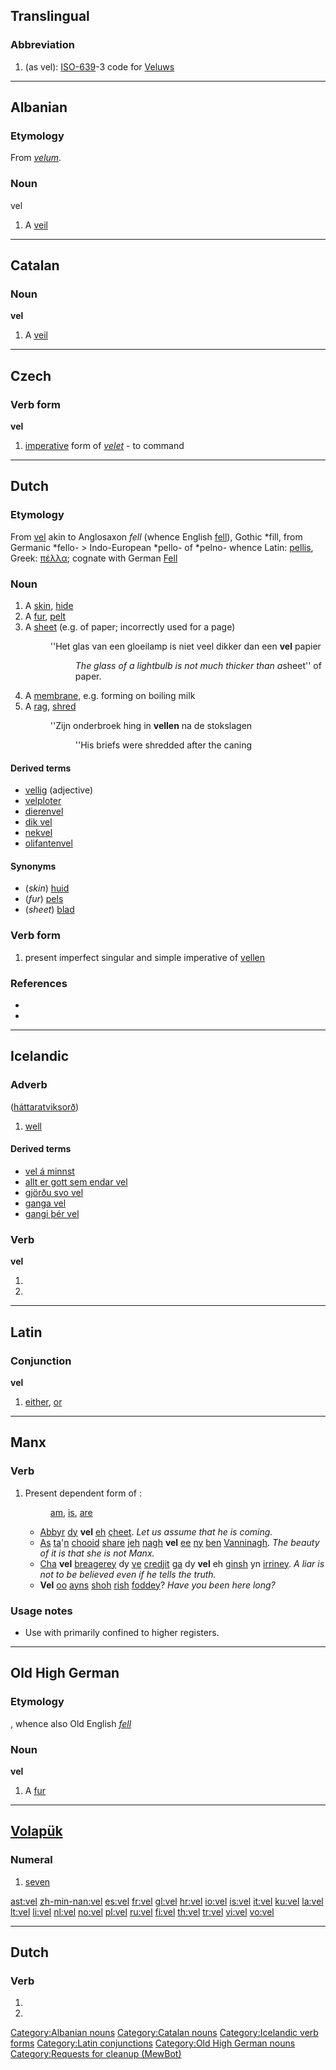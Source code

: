 {{also|-vel|vél|vėl|veļ}}
==Translingual==

===Abbreviation===
{{infl|mul|abbreviation}}

# (as vel): [[w:ISO-639|ISO-639]]-3 code for [[Veluws]]

----
==Albanian==

===Etymology===
From {{etyl|la|sq}} ''[[velum]]''.

===Noun===
;vel {{m}}

# A [[veil]]

[[Category:Albanian nouns]]

----

==Catalan==

===Noun===
'''vel''' {{m}}

# A [[veil]]

[[Category:Catalan nouns]]

----

==Czech==

===Verb form===
'''vel''' 

# [[imperative]] form of ''[[velet]]'' - to command

----

==Dutch==

===Etymology===
From {{etyl|dum|nl}} [[vel]] akin to Anglosaxon ''fell'' (whence English [[fell]]), Gothic *fill, from Germanic *fello- > Indo-European *pello- of *pelno- whence Latin: [[pellis]], Greek: [[πέλλα]]; cognate with German [[Fell]]

===Noun===
{{nl-noun|vellen|velletje|g=n}}

# A [[skin]], [[hide]]
# A [[fur]], [[pelt]]
# A [[sheet]] (e.g. of paper; incorrectly used for a page)
#:''Het glas van een gloeilamp is niet veel dikker dan een '''vel''' papier
#::''The glass of a lightbulb is not much thicker than a ''sheet'' of paper.
# A [[membrane]], e.g. forming on boiling milk
# A [[rag]], [[shred]]
#:''Zijn onderbroek hing in '''vellen''' na de stokslagen
#::''His briefs were shredded after the caning

====Derived terms====
* [[vellig]] (adjective)
* [[velploter]] {{m}}
* [[dierenvel]] {{n}}
* [[dik vel]] {{n}}
* [[nekvel]] {{n}}
* [[olifantenvel]] {{n}}

====Synonyms====
* (''skin'') [[huid]]
* (''fur'') [[pels]]
* (''sheet'') [[blad]] {{n}}

===Verb form===
{{infl|nl|verb form}}

# present imperfect singular and simple imperative of [[vellen]]

===References===
* {{R:Koenen}}
* {{R:Frank}}

----

==Icelandic==

===Adverb===
{{is-adv|betur|best}} ([[háttaratviksorð]])

# [[well]]

====Derived terms====
* [[vel á minnst]]
* [[allt er gott sem endar vel]]
* [[gjörðu svo vel]]
* [[ganga vel]]
* [[gangi þér vel]]

===Verb===
'''vel'''

# {{form of|first person singular present indicative|velja}}
# {{form of|imperative singular|velja}}

[[Category:Icelandic verb forms]]

----

==Latin==

===Conjunction===
'''vel'''

# [[either]], [[or]]

[[Category:Latin conjunctions]]

----

==Manx==

===Verb===
{{infl|gv|verb form}}

# Present dependent form of {{term|bee|lang=gv}}:
#: [[am]], [[is]], [[are]]
#* [[abbyr|Abbyr]] [[dy]] '''vel''' [[eh]] [[çheet]]. ''Let us assume that he is coming.''
#* [[As]] [[ta]]'[[yn|n]] [[cooid|chooid]] [[share]] [[jeh]] [[nagh]] '''vel''' [[ee]] [[ny]] [[ben]] [[Manninagh|Vanninagh]]. ''The beauty of it is that she is not Manx.''
#* [[cha|Cha]] '''vel''' [[breagerey]] dy [[ve]] [[credjit]] [[ga]] dy '''vel''' eh [[ginsh]] yn [[firriney|irriney]]. ''A liar is not to be believed even if he tells the truth.''
#* '''Vel''' [[oo]] [[ayns]] [[shoh]] [[rish]] [[foddey]]? ''Have you been here long?''

===Usage notes===
* Use with {{term|cha|lang=gv}} primarily confined to higher registers.

----

==Old High German==

===Etymology===
{{proto|Germanic|fellam|lang=goh}}, whence also Old English ''[[fell]]''

===Noun===
'''vel''' {{n}}

# A [[fur]]

[[Category:Old High German nouns]]

----

==[[Volapük]]==

===Numeral===
{{infl|vo|numeral}}

# {{cardinal|lang=vo}} [[seven]]

[[ast:vel]]
[[zh-min-nan:vel]]
[[es:vel]]
[[fr:vel]]
[[gl:vel]]
[[hr:vel]]
[[io:vel]]
[[is:vel]]
[[it:vel]]
[[ku:vel]]
[[la:vel]]
[[lt:vel]]
[[li:vel]]
[[nl:vel]]
[[no:vel]]
[[pl:vel]]
[[ru:vel]]
[[fi:vel]]
[[th:vel]]
[[tr:vel]]
[[vi:vel]]
[[vo:vel]]

----
==Dutch==
===Verb===
{{infl|nl}}

# {{nl-verb-form|p=1|n=sg|t=pres|m=ind|vellen}}
# {{nl-verb-form|m=imp|vellen}}
[[Category:Requests for cleanup (MewBot)]]